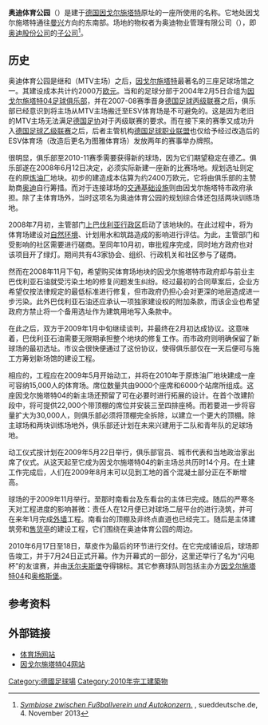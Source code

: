 {{noteTA|G1=football|G2=uefa|G4=德甲}}
{{Infobox_Stadium
|  stadium_name      = 奥迪体育公园
|  image             = [[File:2020-11-21_Audi_Sportpark_Ingolstadt_by_Sandro_Halank–7.jpg|280px]]
|           location = {{DEU}}[[因戈尔施塔特|因戈尔施塔特]]
|       coordinates  = {{coord|48|44|44|N|11|29|6|E|Region:DE_type:landmark}}
|       broke_ground = 2009年5月22日
|             opened = 2010年7月24日
|              owner = [[奥迪|奥迪]]
|           operator = 因戈尔施塔特体育场运营有限公司
|            surface = [[草地|草地]]
|  construction_cost = 2000万[[歐元|歐元]]
|          architect = arteplan GmbH
|            tenants = [[因戈尔施塔特04足球俱乐部|因戈尔施塔特04]]
|   seating_capacity = 15,445人
|         dimensions = 105m x 68m</center>
}}
'''奥迪体育公园'''（{{lang-de|'''Audi-Sportpark'''}}）是建于[[德国|德国]][[因戈尔施塔特|因戈尔施塔特]]{{link-de|巴伐利亚石油|Bayernoil}}原址的一座{{link-en|专业足球场|Soccer-specific stadium}}所使用的名称。它地处因戈尔施塔特通往[[曼兴|曼兴]]方向的东南部。场地的物权者为奥迪物业管理有限公司（{{lang|de|Audi Immobilien Verwaltung GmbH}}），即[[奥迪|奥迪股份公司]]的[[子公司|子公司]]<ref>[http://www.sueddeutsche.de/sport/fc-ingolstadt-symbiose-zwischen-fussballverein-und-autokonzern-1.1810348 ''Symbiose zwischen Fußballverein und Autokonzern.''] {{Wayback|url=http://www.sueddeutsche.de/sport/fc-ingolstadt-symbiose-zwischen-fussballverein-und-autokonzern-1.1810348 |date=20180907221526 }}, sueddeutsche.de, 4. November 2013</ref>。

==历史==
奥迪体育公园是继{{link-de|ESV体育场|ESV-Stadion}}和{{link-de|中部体育设施专区 (因戈尔施塔特)|Bezirkssportanlage Mitte (Ingolstadt)|中部体育设施专区}}（MTV主场）之后，[[因戈尔施塔特|因戈尔施塔特]]最著名的三座足球场馆之一。其建设成本共计约2000万[[欧元|欧元]]。当{{link-de|MTV因戈尔施塔特|MTV Ingolstadt}}和{{link-de|ESV因戈尔施塔特|ESV Ingolstadt-Ringsee}}的足球分部于2004年2月5日合组为[[因戈尔施塔特04足球俱乐部|因戈尔施塔特04足球俱乐部]]，并在2007-08赛季晋身[[德国足球丙级联赛|德国足球丙级联赛]]之后，俱乐部已经意识到将主场从MTV主场搬迁至ESV体育场是不可避免的。这是因为老旧的MTV主场无法满足[[德国足协|德国足协]]对于丙级联赛的要求。而在接下来的赛季又成功升入[[德国足球乙级联赛|德国足球乙级联赛]]之后，后者主管机构[[德国足球职业联盟|德国足球职业联盟]]也仅给予经过改造后的ESV体育场（改造后更名为图雅体育场）发放两年的赛事举办牌照。

很明显，俱乐部至2010-11赛季需要获得新的球场，因为它们期望稳定在德乙。俱乐部遂在2008年6月12日决定，必须实际新建一座新的比赛场地。规划选址则定在{{link-de|巴伐利亚石油|Bayernoil}}的原[[炼油厂|炼油厂]]地块。初步的建造成本估算为约2400万欧元，它将由俱乐部的主赞助商[[奥迪|奥迪]]自行筹措。而对于连接球场的[[交通|交通]][[基础设施|基础设施]]则由因戈尔施塔特市政府承担。除了主体育场外，当时这项名为奥迪体育公园的规划综合体还包括两块训练场地。

2008年7月初，主管部门[[上巴伐利亚行政区|上巴伐利亚行政区]]启动了该地块的{{link-de|土地规划审批|Raumordnungsverfahren}}。在此过程中，将为体育场建设对[[自然环境|自然环境]]、计划用水和筑路造成的影响进行评估。为此，主管部门和受影响的社区需要进行磋商。至同年10月初，审批程序完成，同时地方政府也对该项目开了绿灯。期间共有43家协会、组织、行政机关和社区参与了磋商。

然而在2008年11月下旬，希望购买体育场地块的因戈尔施塔特市政府却与前业主巴伐利亚石油就受污染土地的修复问题发生纠纷。经过最初的合同草案后，企业方希望仅按法律规定的最低标准进行修复，但市政府仍担心会对更深的地层造成进一步污染。此外巴伐利亚石油还应承认一项独家建设权的附加条款，而该企业也希望政府方禁止将一个备用选址作为建筑用地写入条款中。

在此之后，双方于2009年1月中旬继续谈判，并最终在2月初达成协议。这意味着，巴伐利亚石油需要无限期承担整个地块的修复工作。而市政府则明确保留了新球场的最初选址。市议会很快便通过了这份协议，使得俱乐部仅在一天后便可与施工方{{link-de|赫尔米希|Hellmich (Unternehmen)}}筹划新场馆的建设工程。

相应的，工程应在2009年5月开始动工，并将在2010年于原炼油厂地块建成一座可容纳15,000人的体育场。席位数量共由9000个座席和6000个站席所组成。这座因戈尔施塔特04的新主场还预留了可在必要时进行拓展的设计。在首个改建阶段中，将可提供22,000个带顶棚的席位并安装三至四排座椅。而若要进一步将容量扩大为30,000人，则俱乐部必须将顶棚完全拆除，以建立一个更大的顶棚。除主球场和两块训练场地外，俱乐部还计划在未来兴建用于二队和青年队的足球场地。

动工仪式按计划在2009年5月22日举行，俱乐部官员、城市代表和当地政治家出席了仪式。从这天起至它成为因戈尔施塔特04的新主场总共历时14个月。在土建工作完成后，人们在2009年8月末可以见到工地的首个混凝土部分正在不断增高。

球场的{{link-de|奠基仪式|Grundsteinlegung}}于2009年11月举行。至那时南看台及东看台的主体已完成。随后的严寒冬天对工程进度的影响甚微：责任人在12月便已对球场二层平台的进行浇筑，并可在来年1月完成[[外墙|外墙]]工程。南看台的顶棚及非终点直道也已经完工。随后是主体建筑旁和[[便亭|售货亭]]的建设工程，它们围绕在奥迪体育公园的周边。

2010年6月17日至18日，草皮作为最后的环节进行交付。在它完成铺设后，球场即告竣工，并于7月24日正式开幕。作为开幕式的一部分，这里还举行了名为“闪电杯”的友谊赛，并由[[沃尔夫斯堡足球俱乐部|沃尔夫斯堡]]夺得锦标。其它参赛球队则包括主办方[[因戈尔施塔特04足球俱乐部|因戈尔施塔特04]]和[[奥格斯堡足球俱乐部|奥格斯堡]]。

==参考资料==
{{reflist}}

== 外部链接 ==
{{commonscat|Audi-Sportpark}}
* [http://www.audisportpark.de/ 体育场网站]{{Wayback|url=http://www.audisportpark.de/ |date=20120705132315 }}
* [https://web.archive.org/web/20120204133659/http://www.fcingolstadt.de/ 因戈尔施塔特04网站]

[[Category:德國足球場|Category:德國足球場]]
[[Category:2010年完工建築物|Category:2010年完工建築物]]